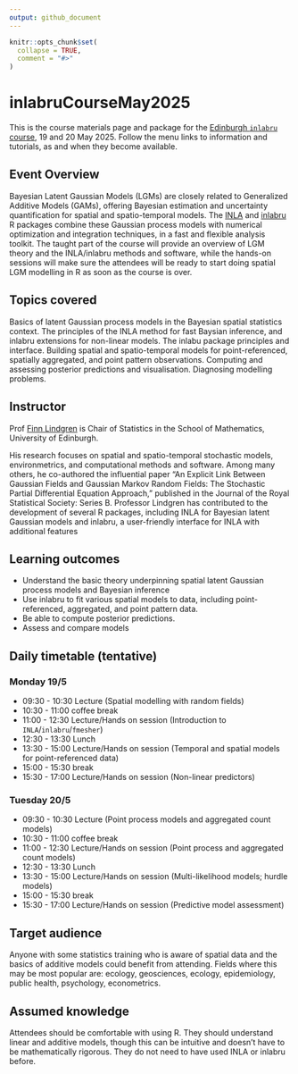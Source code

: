 ```yaml
---
output: github_document
---
```


<!-- README.md is generated from README.Rmd. Please edit that file -->

```r
knitr::opts_chunk$set(
  collapse = TRUE,
  comment = "#>"
)
```

# inlabruCourseMay2025

<!-- badges: start -->
<!-- badges: end -->

This is the course materials page and package for the
[Edinburgh `inlabru` course](https://centreforstatistics.maths.ed.ac.uk/events/upcoming-events/inlabru),
19 and 20 May 2025. Follow the menu links to information and tutorials, as and
when they become available.

## Event Overview

Bayesian Latent Gaussian Models (LGMs) are closely related to Generalized Additive Models (GAMs), offering Bayesian estimation and uncertainty quantification for spatial and spatio-temporal models. The [INLA](https://www.r-inla.org/) and [inlabru](https::inlabru-org.github.io/inlabru/) R packages combine these Gaussian process models with numerical optimization and integration techniques, in a fast and flexible analysis toolkit. The taught part of the course will provide an overview of LGM theory and the INLA/inlabru methods and software, while the hands-on sessions will make sure the attendees will be ready to start doing spatial LGM modelling in R as soon as the course is over.

## Topics covered

Basics of latent Gaussian process models in the Bayesian spatial statistics context. The principles of the INLA method for fast Baysian inference, and inlabru extensions for non-linear models. The inlabu package principles and interface. Building spatial and spatio-temporal models for point-referenced, spatially aggregated, and point pattern observations. Computing and assessing posterior predictions and visualisation. Diagnosing modelling problems.

## Instructor

Prof [Finn Lindgren](https:://www.maths.ed.ac.uk/~flindgre) is Chair of Statistics in the School of Mathematics, University of Edinburgh. 

His research focuses on spatial and spatio-temporal stochastic models, environmetrics, and computational methods and software. Among many others, he co-authored the influential paper “An Explicit Link Between Gaussian Fields and Gaussian Markov Random Fields: The Stochastic Partial Differential Equation Approach,” published in the Journal of the Royal Statistical Society: Series B. Professor Lindgren has contributed to the development of several R packages, including INLA for Bayesian latent Gaussian models and inlabru, a user-friendly interface for INLA with additional features

## Learning outcomes

- Understand the basic theory underpinning spatial latent Gaussian process models and Bayesian inference
- Use inlabru to fit various spatial models to data, including point-referenced, aggregated, and point pattern data.
- Be able to compute posterior predictions.
- Assess and compare models

## Daily timetable (tentative)

### Monday 19/5

- 09:30 - 10:30  Lecture (Spatial modelling with random fields)
- 10:30 - 11:00  coffee break
- 11:00 - 12:30  Lecture/Hands on session (Introduction to `INLA`/`inlabru`/`fmesher`)
- 12:30 - 13:30  Lunch
- 13:30 - 15:00  Lecture/Hands on session (Temporal and spatial models for point-referenced data)
- 15:00 - 15:30  break
- 15:30 - 17:00  Lecture/Hands on session (Non-linear predictors)

### Tuesday 20/5

- 09:30 - 10:30  Lecture (Point process models and aggregated count models)
- 10:30 - 11:00  coffee break
- 11:00 - 12:30  Lecture/Hands on session (Point process and aggregated count models)
- 12:30 - 13:30  Lunch
- 13:30 - 15:00  Lecture/Hands on session (Multi-likelihood models; hurdle models)
- 15:00 - 15:30  break
- 15:30 - 17:00  Lecture/Hands on session (Predictive model assessment)

## Target audience

Anyone with some statistics training who is aware of spatial data and the basics of additive models could benefit from attending. Fields where this may be most popular are: ecology, geosciences, ecology, epidemiology, public health, psychology, econometrics.

## Assumed knowledge

Attendees should be comfortable with using R. They should understand linear and additive models, though this can be intuitive and doesn’t have to be mathematically rigorous. They do not need to have used INLA or inlabru before.
